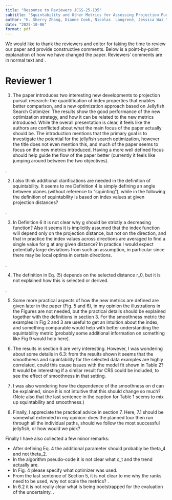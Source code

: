 ```yaml
---
title: "Response to Reviewers JCGS-25-135"
subtitle: "Squintability and Other Metrics for Assessing Projection Pursuit Indexes, and Guiding Optimization Choices"
author: "H. Sherry Zhang, Dianne Cook, Nicolas  Langrené, Jessica Wai Yin Leung"
date: "2025-10-06"
format: pdf
---
```



We would like to thank the reviewers and editor for taking the time to review our paper and provide constructive comments. Below is a point-by-point explanation of how we have changed the paper. Reviewers' comments are in normal text and **\textcolor{purple}{our responses are in red}**.

# Reviewer 1


1. The paper introduces two interesting new developments to projection pursuit research: the quantification of index properties that enables better comparison, and a new optimization approach based on Jellyfish Search Optimizer. The results show the good performance of the new optimization strategy, and how it can be related to the new metrics introduced. While the overall presentation is clear, it feels like the authors are conflicted about what the main focus of the paper actually should be. The introduction mentions that the primary goal is to investigate the potential for the jellyfish search optimization, however the title does not even mention this, and much of the paper seems to focus on the new metrics introduced. Having a more well defined focus should help guide the flow of the paper better (currently it feels like jumping around between the two objectives).

**\textcolor{purple}{TODO: Di}**.

2. I also think additional clarifications are needed in the definition of squintability. It seems to me Definition 4 is simply defining an angle between planes (without reference to "squinting"), while in the following the definition of squintability is based on index values at given projection distances?

**\textcolor{purple}{The concept of squintability comes from squint angle, which is formally defined in Definition 4. We formally define squintability in Definition 6 as the change of index value when the projection distance is reduced by half. TODO}**.


3. In Definition 6 it is not clear why g should be strictly a decreasing function? Also it seems it is implicitly assumed that the index function will depend only on the projection distance, but not on the direction, and that in practice the index values across directions are averaged to find a single value for g at any given distance? In practice I would expect potentially large deviations from such an assumption, in particular since there may be local optima in certain directions.

**\textcolor{purple}{our responses are in red}**.

4. The definition in Eq. (5) depends on the selected distance r_0, but it is not explained how this is selected or derived.

**\textcolor{purple}{our responses are in red}**.

5. Some more practical aspects of how the new metrics are defined are given later in the paper (Fig. 5 and 6), in my opinion the illustrations in the Figures are not needed, but the practical details should be explained together with the definitions in section 3. For the smoothness metric the examples in Fig 2 and 3 are useful to get an intuition about the index, and something comparable would help with better understanding the squintability metric (probably some additional information on something like Fig 9 would help here).

**\textcolor{purple}{We decide to keep the two figures (Now Figure 6 and 7) in Section 5.2 since some audience may benefit from the illustration. To provide some intuition about the index for motivating squintability, we include a new figure, Figure 4, in Section 3.2 to illustrate the trace for different indexes.}**

6. The results in section 6 are very interesting. However, I was wondering about some details in 6.3: from the results shown it seems that the smoothness and squintability for the selected data examples are highly correlated, could this cause issues with the model fit shown in Table 2? It would be interesting if a similar result for CRS could be included, to see the effect of smoothness in that setting.

**\textcolor{purple}{The correlation between the two variables are 0.55, which should not affect the modelling. (TODO: Di - do you mind checking if we need more here?) We did try CRS for the same sine-wave optimisation reported in Section 6, but most runs yield a failed result with the optimum not found by CRS, hence not included.}**

7. I was also wondering how the dependence of the smoothness on d can be explained, since it is not intuitive that this should change so much? (Note also that the last sentence in the caption for Table 1 seems to mix up squintability and smoothness.)

**\textcolor{purple}{TODO The caption has been fixed.}**

8. Finally, I appreciate the practical advice in section 7. Here, 7.1 should be somewhat extended in my opinion: does the planned tour then run through all the individual paths, should we follow the most successful jellyfish, or how would we pick?

**\textcolor{purple}{We make Section 7.1 clearer that the planned tour can be run to trace the optimisation of individual jellyfish path. Users may wish to follow the most successful jellyfish, a random selection, or interesting jellyfish that result in local optimum. DISCUSSION: should I include a small example with the code?}**

Finally I have also collected a few minor remarks: 

  * After defining Eq. 4 the additional parameter should probably be theta_4 and not theta_2.  **\textcolor{purple}{our responses are in red.}**
  * In the algorithm pseudo-code it is not clear what c_t and the trend actually are.  **\textcolor{purple}{In the text and the pseudo-code, we include information that $c_t$ is the time control function determine the exploration and exploitation phase of the algorithm. We also include information that the (ocean) trend is defined as the difference between the best jellyfish and the average of all current jellyfish.}**
  * In Fig. 4 please specify what optimizer was used. **\textcolor{purple}{We have included the information in the caption that the CRS optimised is used for this illustration. }**
  * From the last sentence of Section 5, it is not clear to me why the ranks need to be used, why not scale the metrics?  **\textcolor{purple}{our responses are in red}**.
  * In 6.2 it is not really clear what is being bootstrapped for the evaluation of the uncertainty. **\textcolor{purple}{We have included further description in the paper to describe the bootstrap procedure as drawing 500 bootstrap samples with replacement from the original 50 simulations for each setting: an optimisation with high-dimensional data (d = 4, 6, 8, 10, or 12) with different number of jellyfish (20, 50, or 100) and maximum number of iteration (50 or 100)}**.
